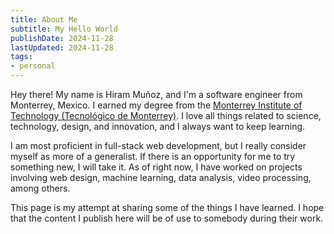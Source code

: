 ```yaml
---
title: About Me
subtitle: My Hello World
publishDate: 2024-11-28
lastUpdated: 2024-11-28
tags:
- personal
---
```


Hey there!
My name is Hiram Muñoz, and I'm a software engineer from Monterrey, Mexico. I earned my degree from the [Monterrey Institute of
Technology (Tecnológico de Monterrey)](https://tec.mx/en).
I love all things related to science, technology, design,
and innovation, and I always want to keep learning.

I am most proficient in full-stack web development, but I really consider myself as more of a generalist.
If there is an opportunity for me to try something new, I will take it. As of right now, I have worked on projects
involving web design, machine learning, data analysis, video processing, among others.

This page is my attempt at sharing some of the things I have learned.
I hope that the content I publish here will be of use to somebody during their work.
